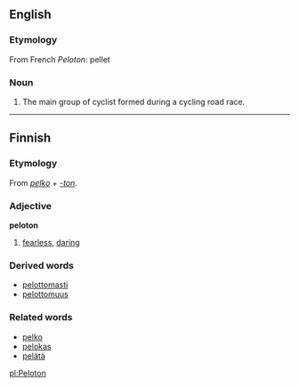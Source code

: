 ==English==

===Etymology===
From French ''Peloton'': pellet

===Noun===

#The main group of cyclist formed during a cycling road race.

----

==Finnish==

===Etymology===

From ''[[pelko]]'' + ''[[-ton#Finnish|-ton]]''.

===Adjective===
'''peloton'''

# [[fearless]], [[daring]]

===Derived words===
*[[pelottomasti]]
*[[pelottomuus]]

===Related words===
*[[pelko]]
*[[pelokas]]
*[[pelätä]]

[[pl:Peloton]]